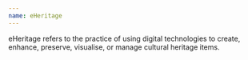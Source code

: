 ```yaml
---
name: eHeritage
---
```

eHeritage refers to the practice of using digital technologies to create, enhance, preserve, visualise, or manage cultural heritage items.
